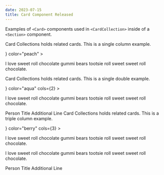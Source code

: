 ```yaml
---
date: 2023-07-15
title: Card Component Released
---
```


Examples of `<Card>` components used in `<CardCollection>` inside of a `<Section>` component.

<Example>
  <Section category="Components" title="Cards">
    <CardCollection
      title="Card Collection Component"
      description={
        <p>
          Card Collections holds related cards. This is a single column example.
        </p>
      }
      color="peach"
    >
      <Card title="Base Card" image="http://placekitten.com/1024/500">
        <p>
          I love sweet roll chocolate gummi bears tootsie roll sweet sweet roll
          chocolate.
        </p>
      </Card>
    </CardCollection>
    <CardCollection
      title="Card Collection Component"
      description={
        <p>
          Card Collections holds related cards. This is a single double example.
        </p>
      }
      color="aqua"
      cols={2}
    >
      <CardBusinessDetails
        title="Business Details Card"
        image="http://placekitten.com/1000/600"
        category="service"
      >
        <p>
          I love sweet roll chocolate gummi bears tootsie roll sweet sweet roll
          chocolate.
        </p>
      </CardBusinessDetails>
      <CardPerson
        title="Person Card"
        category="Team"
        image="http://placekitten.com/g/1000/600"
      >
        Person Title
      </CardPerson>
      <CardTheme
        title="Theme Card"
        category="Category"
        image="http://placekitten.com/g/1000/600"
      />
      <CardProgram title="Program Card" category="Program">
        Additional Line
      </CardProgram>
    </CardCollection>
    <CardCollection
      title="Card Collection Component"
      description={
        <p>
          Card Collections holds related cards. This is a triple column example.
        </p>
      }
      color="berry"
      cols={3}
    >
      <Card title="Base Card" image="http://placekitten.com/g/800/400">
        <p>
          I love sweet roll chocolate gummi bears tootsie roll sweet sweet roll
          chocolate.
        </p>
      </Card>
      <CardBusinessDetails
        title="Business Details Card"
        image="http://placekitten.com/800/400"
        category="service"
      >
        <p>
          I love sweet roll chocolate gummi bears tootsie roll sweet sweet roll
          chocolate.
        </p>
      </CardBusinessDetails>
      <CardPerson
        title="Person Card"
        category="Team"
        image="http://placekitten.com/g/800/400"
      >
        Person Title
      </CardPerson>
      <CardStory
        title="Story Card"
        category="Category"
        image="http://placekitten.com/800/400"
      />
      <CardTheme
        title="Theme Card"
        category="Category"
        image="http://placekitten.com/g/800/400"
      />
      <CardProgram title="Program Card" category="Program">
        Additional Line
      </CardProgram>
    </CardCollection>
  </Section>
</Example>
